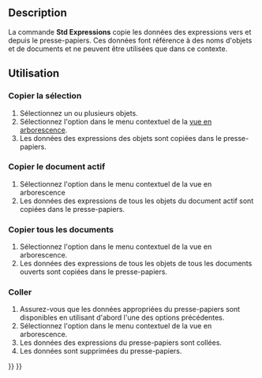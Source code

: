 <languages/>

{{Docnav/fr
|[[Std_VarSet/fr|Jeu de variables]]
|[[Part_SelectFilter/fr|Filtre]]
|[[Std_Base/fr|Std Base]]
|IconL=Std_VarSet.svg
|IconR=Part_SelectFilter.svg
|IconC=Freecad.svg
}}

{{GuiCommand/fr
|Name=Std Expressions
|Name/fr=Std Expressions
|Workbenches=Tous
}}

<span id="Description"></span>
==Description==

La commande '''Std Expressions''' copie les données des expressions vers et depuis le presse-papiers. Ces données font référence à des noms d'objets et de documents et ne peuvent être utilisées que dans ce contexte.

{{Code|lang=text|code=
##@@ Height Unnamed#Cylinder.ExpressionEngine (Cylinder)
##@@
Box.Width

##@@ Radius Unnamed#Cylinder.ExpressionEngine (Cylinder)
##@@
Box.Length
}}
{{Caption|Exemple de données du presse-papiers}}

<span id="Usage"></span>
==Utilisation==

<span id="Copy_selected"></span>
=== Copier la sélection ===

# Sélectionnez un ou plusieurs objets.
# Sélectionnez l'option {{MenuCommand|Actions sur les expressions → Copier la sélection}} dans le menu contextuel de la [[Tree_view/fr|vue en arborescence]].
# Les données des expressions des objets sont copiées dans le presse-papiers.

<span id="Copy_active_document"></span>
=== Copier le document actif ===

# Sélectionnez l'option {{MenuCommand|Actions sur les expressions → Copier le document actif}} dans le menu contextuel de la vue en arborescence
# Les données des expressions de tous les objets du document actif sont copiées dans le presse-papiers.

<span id="Copy_all_documents"></span>
=== Copier tous les documents ===

# Sélectionnez l'option {{MenuCommand|Actions sur les expressions → Copier tous les documents}} dans le menu contextuel de la vue en arborescence.
# Les données des expressions de tous les objets de tous les documents ouverts sont copiées dans le presse-papiers.

<span id="Paste"></span>
=== Coller ===

# Assurez-vous que les données appropriées du presse-papiers sont disponibles en utilisant d'abord l'une des options précédentes.
# Sélectionnez l'option {{MenuCommand|Actions sur les expressions → Coller}} dans le menu contextuel de la vue en arborescence.
# Les données des expressions du presse-papiers sont collées.
# Les données sont supprimées du presse-papiers.


{{Docnav/fr
|[[Std_VarSet/fr|Jeu de variables]]
|[[Part_SelectFilter/fr|Filtre]]
|[[Std_Base/fr|Std Base]]
|IconL=Std_VarSet.svg
|IconR=Part_SelectFilter.svg
|IconC=Freecad.svg
}}

{{Std_Base_navi{{#translation:}}}}
{{Userdocnavi{{#translation:}}}}